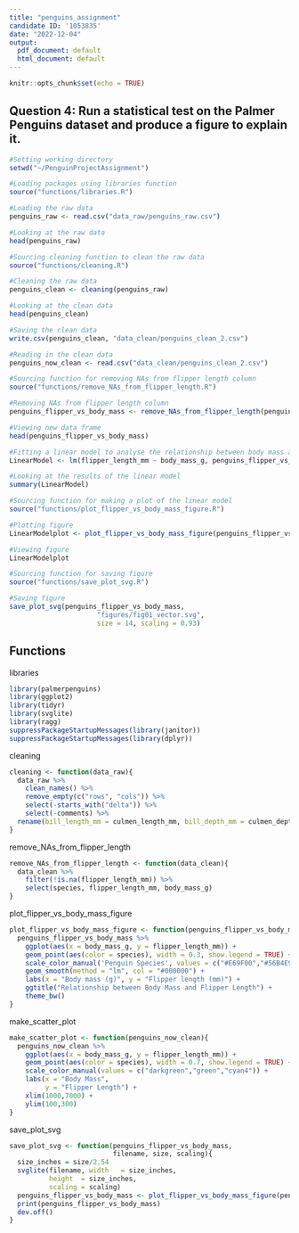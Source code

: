 ---
title: "penguins_assignment"
candidate ID: '1053835'
date: "2022-12-04"
output:
  pdf_document: default
  html_document: default
---

```{r setup, include=FALSE}
knitr::opts_chunk$set(echo = TRUE)
```

## Question 4: Run a statistical test on the Palmer Penguins dataset and produce a figure to explain it.
```{r Question 4 Cleaning data, echo = FALSE, message = FALSE, warning = FALSE, results = 'hide'}
#Setting working directory
setwd("~/PenguinProjectAssignment")

#Loading packages using libraries function
source("functions/libraries.R")

#Loading the raw data
penguins_raw <- read.csv("data_raw/penguins_raw.csv")

#Looking at the raw data
head(penguins_raw)

#Sourcing cleaning function to clean the raw data
source("functions/cleaning.R")

#Cleaning the raw data
penguins_clean <- cleaning(penguins_raw)

#Looking at the clean data
head(penguins_clean)

#Saving the clean data
write.csv(penguins_clean, "data_clean/penguins_clean_2.csv")

#Reading in the clean data
penguins_now_clean <- read.csv("data_clean/penguins_clean_2.csv")

#Sourcing function for removing NAs from flipper length column
source("functions/remove_NAs_from_flipper_length.R")

#Removing NAs from flipper length column
penguins_flipper_vs_body_mass <- remove_NAs_from_flipper_length(penguins_now_clean)

#Viewing new data frame
head(penguins_flipper_vs_body_mass)
```

```{r Question 4 Fitting linear model, echo = FALSE}
#Fitting a linear model to analyse the relationship between body mass and flipper length
LinearModel <- lm(flipper_length_mm ~ body_mass_g, penguins_flipper_vs_body_mass)

#Looking at the results of the linear model
summary(LinearModel)
```

```{r Question 4 Plotting figure, echo = FALSE, message = FALSE, warning = FALSE, results = 'hide'}
#Sourcing function for making a plot of the linear model
source("functions/plot_flipper_vs_body_mass_figure.R")

#Plotting figure
LinearModelplot <- plot_flipper_vs_body_mass_figure(penguins_flipper_vs_body_mass)

#Viewing figure
LinearModelplot

#Sourcing function for saving figure
source("functions/save_plot_svg.R")

#Saving figure
save_plot_svg(penguins_flipper_vs_body_mass, 
                      "figures/fig01_vector.svg", 
                      size = 14, scaling = 0.93)
```

## Functions
libraries
```{r Libraries, eval = FALSE}
library(palmerpenguins)
library(ggplot2)
library(tidyr)
library(svglite)
library(ragg)
suppressPackageStartupMessages(library(janitor))
suppressPackageStartupMessages(library(dplyr)) 
```

cleaning
```{r Cleaning, eval = FALSE}
cleaning <- function(data_raw){
  data_raw %>%
    clean_names() %>%
    remove_empty(c("rows", "cols")) %>%
    select(-starts_with("delta")) %>%
    select(-comments) %>%
  rename(bill_length_mm = culmen_length_mm, bill_depth_mm = culmen_depth_mm)
}
```

remove_NAs_from_flipper_length
```{r Remove NAs from flipper length, eval = FALSE}
remove_NAs_from_flipper_length <- function(data_clean){
  data_clean %>%
    filter(!is.na(flipper_length_mm)) %>%
    select(species, flipper_length_mm, body_mass_g)
}
```

plot_flipper_vs_body_mass_figure
```{r Plot flipper length vs body mass figure, eval = FALSE}
plot_flipper_vs_body_mass_figure <- function(penguins_flipper_vs_body_mass){
  penguins_flipper_vs_body_mass %>% 
    ggplot(aes(x = body_mass_g, y = flipper_length_mm)) +
    geom_point(aes(color = species), width = 0.3, show.legend = TRUE) +
    scale_color_manual('Penguin Species', values = c("#E69F00","#56B4E9","#009E73")) +
    geom_smooth(method = "lm", col = "#000000") +
    labs(x = "Body mass (g)", y = "Flipper length (mm)") +
    ggtitle("Relationship between Body Mass and Flipper Length") +
    theme_bw()
}
```

make_scatter_plot
```{r Make scatter plot, eval = FALSE}
make_scatter_plot <- function(penguins_now_clean){
  penguins_now_clean %>% 
    ggplot(aes(x = body_mass_g, y = flipper_length_mm)) +
    geom_point(aes(color = species), width = 0.7, show.legend = TRUE) +
    scale_color_manual(values = c("darkgreen","green","cyan4")) +
    labs(x = "Body Mass",
         y = "Flipper Length") +
    xlim(1000,7000) +
    ylim(100,300)
}
```

save_plot_svg
```{r Save plot as svg file, eval = FALSE}
save_plot_svg <- function(penguins_flipper_vs_body_mass, 
                          filename, size, scaling){
  size_inches = size/2.54
  svglite(filename, width   = size_inches, 
          height  = size_inches, 
          scaling = scaling)
  penguins_flipper_vs_body_mass <- plot_flipper_vs_body_mass_figure(penguins_flipper_vs_body_mass)
  print(penguins_flipper_vs_body_mass)
  dev.off()
}
```

